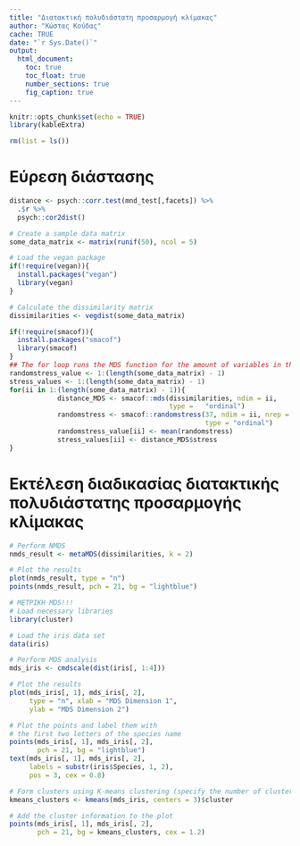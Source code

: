 ```yaml
---
title: "Διατακτική πολυδιάστατη προσαρμογή κλίμακας"
author: "Κώστας Κούδας"
cache: TRUE
date: "`r Sys.Date()`"
output:
  html_document:
    toc: true
    toc_float: true
    number_sections: true
    fig_caption: true
---
```


```r
knitr::opts_chunk$set(echo = TRUE)
library(kableExtra)
```

```r
rm(list = ls())
```

# Εύρεση διάστασης

```r
distance <- psych::corr.test(mnd_test[,facets]) %>%
  .$r %>%
  psych::cor2dist()
```

```r
# Create a sample data matrix
some_data_matrix <- matrix(runif(50), ncol = 5)

# Load the vegan package
if(!require(vegan)){
  install.packages("vegan")
  library(vegan)
}

# Calculate the dissimilarity matrix
dissimilarities <- vegdist(some_data_matrix)
```



```r
if(!require(smacof)){
  install.packages("smacof")
  library(smacof)
}
## The for loop runs the MDS function for the amount of variables in the set - 1. 
randomstress_value <- 1:(length(some_data_matrix) - 1)
stress_values <- 1:(length(some_data_matrix) - 1)
for(ii in 1:(length(some_data_matrix) - 1)){
            distance_MDS <- smacof::mds(dissimilarities, ndim = ii,
                                        type =   "ordinal")
            randomstress <- smacof::randomstress(37, ndim = ii, nrep = 10,
                                                 type = "ordinal")
            randomstress_value[ii] <- mean(randomstress)
            stress_values[ii] <- distance_MDS$stress
}
```



# Εκτέλεση διαδικασίας διατακτικής πολυδιάστατης προσαρμογής κλίμακας


```r
# Perform NMDS
nmds_result <- metaMDS(dissimilarities, k = 2)

# Plot the results
plot(nmds_result, type = "n")
points(nmds_result, pch = 21, bg = "lightblue")
```


```r
# ΜΕΤΡΙΚΗ MDS!!!
# Load necessary libraries
library(cluster)

# Load the iris data set
data(iris)

# Perform MDS analysis
mds_iris <- cmdscale(dist(iris[, 1:4]))

# Plot the results
plot(mds_iris[, 1], mds_iris[, 2], 
     type = "n", xlab = "MDS Dimension 1", 
     ylab = "MDS Dimension 2")

# Plot the points and label them with 
# the first two letters of the species name
points(mds_iris[, 1], mds_iris[, 2], 
       pch = 21, bg = "lightblue")
text(mds_iris[, 1], mds_iris[, 2], 
     labels = substr(iris$Species, 1, 2), 
     pos = 3, cex = 0.8)

# Form clusters using K-means clustering (specify the number of clusters, e.g., 3)
kmeans_clusters <- kmeans(mds_iris, centers = 3)$cluster

# Add the cluster information to the plot
points(mds_iris[, 1], mds_iris[, 2], 
       pch = 21, bg = kmeans_clusters, cex = 1.2)
```